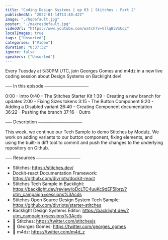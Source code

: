 ```yaml
---
title: "Coding Design Systems | ep 03 | Stitches - Part 2"
publishedAt: "2022-01-14T13:40:42Z"
image: "./hqdefault.jpg"
poster: "./maxresdefault.jpg"
videoUrl: "https://www.youtube.com/watch?v=VllqB5VxUqc"
localImages: true
tags: ["Unsorted"]
categories: ["Video"]
duration: "0:37:32"
ignore: false
speakers: ["Unsorted"]
---
```


Every Tuesday at 5:30PM UTC, join Georges Gomes and m4dz in a new live coding session about Design Systems on Backlight.dev!

⎯⎯⎯ In this episode ⎯⎯⎯⎯⎯⎯⎯⎯⎯⎯⎯⎯⎯⎯⎯⎯⎯⎯⎯⎯

0:00 - Intro
0:40 - The Stitches Starter Kit
1:39 - Creating a new branch for updates
2:00 - Fixing Sizes tokens
3:15 - The Button Component
9:20 - Adding a Disabled variant
26:40 - Creating Component documentation
36:22 - Pushing the branch
37:16 - Outro

⎯⎯⎯ Description ⎯⎯⎯⎯⎯⎯⎯⎯⎯⎯⎯⎯⎯⎯⎯⎯⎯⎯⎯⎯

This week, we continue our Tech Sample to demo Stitches by Modulz. We work on adding variants to our button component, fixing elements, and using the built-in diff tool to commit and push the changes to the underlying repository on Github.

⎯⎯⎯ Resources ⎯⎯⎯⎯⎯⎯⎯⎯⎯⎯⎯⎯⎯⎯⎯⎯⎯⎯⎯⎯

- Stitches: https://stitches.dev/
- Dockit-react Documentation Framework: https://github.com/divriots/dockit-react
- Stitches Tech Sample in Backlight: https://backlight.dev/review/oDcLTC4uuKc9dEF5lbrz/?utm_campaign=sessions%3Acds
- Stitches Open Source Design System Tech Sample: https://github.com/divriots/starter-stitches
- Backlight Design Systems Editor: https://backlight.dev/?utm_campaign=sessions%3Acds
- 🐥 Stitches: https://twitter.com/stitchesjs
- 🐥 Georges Gomes: https://twitter.com/georges_gomes
- 🐥 m4dz: https://twitter.com/m4d_z
